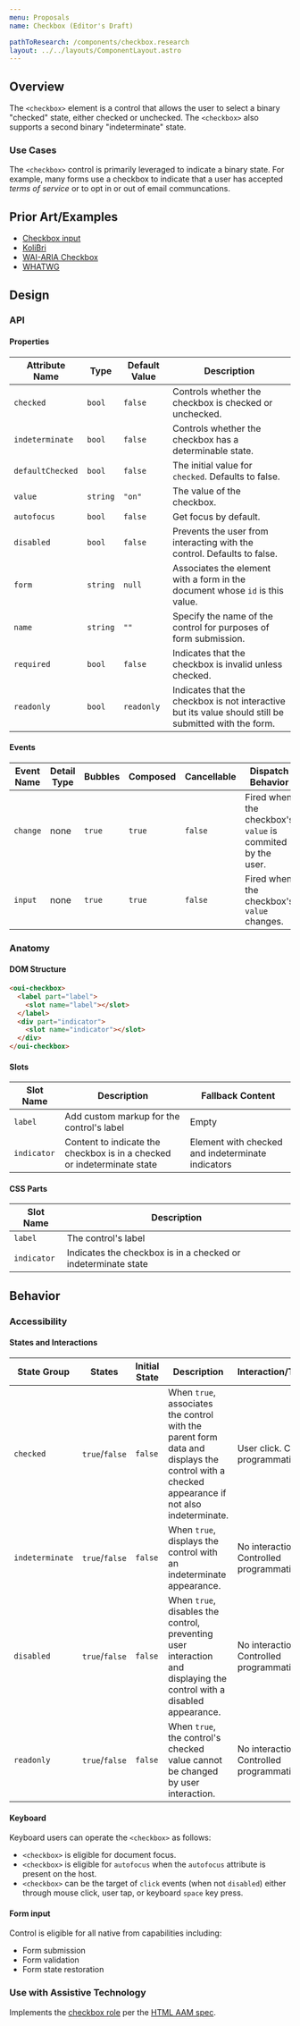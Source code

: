 ```yaml
---
menu: Proposals
name: Checkbox (Editor's Draft)

pathToResearch: /components/checkbox.research
layout: ../../layouts/ComponentLayout.astro
---
```



## Overview

The `<checkbox>` element is a control that allows the user to select a binary "checked" state, either checked or unchecked. The `<checkbox>` also supports a second binary "indeterminate" state.

### Use Cases

The `<checkbox>` control is primarily leveraged to indicate a binary state. For example, many forms use a checkbox to indicate that a user has accepted _terms of service_ or to opt in or out of email communcations.

## Prior Art/Examples

- [Checkbox input](https://developer.mozilla.org/en-US/docs/Web/HTML/Element/input/checkbox)
- [KoliBri](https://public-ui.github.io/docs/components/input-checkbox)
- [WAI-ARIA Checkbox](https://www.w3.org/TR/wai-aria-practices/#checkbox)
- [WHATWG](<https://html.spec.whatwg.org/multipage/input.html#checkbox-state-(type=checkbox)>)

## Design

### API

#### Properties

| Attribute Name   | Type     | Default Value | Description                                                                                           |
| ---------------- | -------- | ------------- | ----------------------------------------------------------------------------------------------------- |
| `checked`        | `bool`   | `false`       | Controls whether the checkbox is checked or unchecked.                                                |
| `indeterminate`  | `bool`   | `false`       | Controls whether the checkbox has a determinable state.                                               |
| `defaultChecked` | `bool`   | `false`       | The initial value for `checked`. Defaults to false.                                                   |
| `value`          | `string` | `"on"`        | The value of the checkbox.                                                                            |
| `autofocus`      | `bool`   | `false`       | Get focus by default.                                                                                 |
| `disabled`       | `bool`   | `false`       | Prevents the user from interacting with the control. Defaults to false.                               |
| `form`           | `string` | `null`        | Associates the element with a form in the document whose `id` is this value.                          |
| `name`           | `string` | `""`          | Specify the name of the control for purposes of form submission.                                      |
| `required`       | `bool`   | `false`       | Indicates that the checkbox is invalid unless checked.                                                |
| `readonly`       | `bool`   | `readonly`    | Indicates that the checkbox is not interactive but its value should still be submitted with the form. |

#### Events

| Event Name | Detail Type | Bubbles | Composed | Cancellable | Dispatch Behavior                                          |
| ---------- | ----------- | ------- | -------- | ----------- | ---------------------------------------------------------- |
| `change`   | none        | `true`  | `true`   | `false`     | Fired when the checkbox's `value` is commited by the user. |
| `input`    | none        | `true`  | `true`   | `false`     | Fired when the checkbox's `value` changes.                 |

### Anatomy

<CheckboxAnatomy />

#### DOM Structure

```html
<oui-checkbox>
  <label part="label">
    <slot name="label"></slot>
  </label>
  <div part="indicator">
    <slot name="indicator"></slot>
  </div>
</oui-checkbox>
```

#### Slots

| Slot Name   | Description                                                             | Fallback Content                                  |
| ----------- | ----------------------------------------------------------------------- | ------------------------------------------------- |
| `label`     | Add custom markup for the control's label                               | Empty                                             |
| `indicator` | Content to indicate the checkbox is in a checked or indeterminate state | Element with checked and indeterminate indicators |

#### CSS Parts

| Slot Name   | Description                                                   |
| ----------- | ------------------------------------------------------------- |
| `label`     | The control's label                                           |
| `indicator` | Indicates the checkbox is in a checked or indeterminate state |

## Behavior

### Accessibility

#### States and Interactions

| State Group     | States         | Initial State | Description                                                                                                                                 | Interaction/Transition                       |
| --------------- | -------------- | ------------- | ------------------------------------------------------------------------------------------------------------------------------------------- | -------------------------------------------- |
| `checked`       | `true`/`false` | `false`       | When `true`, associates the control with the parent form data and displays the control with a checked appearance if not also indeterminate. | User click. Controlled programmatically.     |
| `indeterminate` | `true`/`false` | `false`       | When `true`, displays the control with an indeterminate appearance.                                                                         | No interaction. Controlled programmatically. |
| `disabled`      | `true`/`false` | `false`       | When `true`, disables the control, preventing user interaction and displaying the control with a disabled appearance.                       | No interaction. Controlled programmatically. |
| `readonly`      | `true`/`false` | `false`       | When `true`, the control's checked value cannot be changed by user interaction.                                                             | No interaction. Controlled programmatically. |

#### Keyboard

Keyboard users can operate the `<checkbox>` as follows:

- `<checkbox>` is eligible for document focus.
- `<checkbox>` is eligible for `autofocus` when the `autofocus` attribute is present on the host.
- `<checkbox>` can be the target of `click` events (when not `disabled`) either through mouse click, user tap, or keyboard `space` key press.

#### Form input

Control is eligible for all native from capabilities including:

- Form submission
- Form validation
- Form state restoration

### Use with Assistive Technology

Implements the [checkbox role](https://www.w3.org/TR/wai-aria-1.1/#checkbox) per the
[HTML AAM spec](https://www.w3.org/TR/html-aam-1.0/#html-element-role-mappings).
